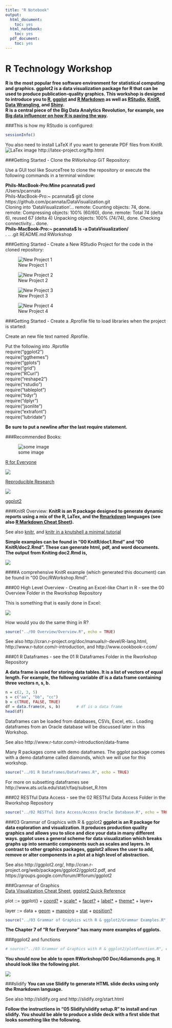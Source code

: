 ```yaml
---
title: "R Notebook"
output:
  html_document:
    toc: yes
  html_notebook:
    toc: yes
  pdf_document:
    toc: yes
---
```

R Technology Workshop
===
**R is the most popular free software environment for statistical computing and graphics. ggplot2 is a data visualization package for R that can be used to produce publication-quality graphics. This workshop is designed to introduce you to [R](https://www.rstudio.com/wp-content/uploads/2016/06/r-cheat-sheet.pdf), [ggplot](https://www.rstudio.com/wp-content/uploads/2015/12/ggplot2-cheatsheet-2.0.pdf) and [R Markdown](https://www.rstudio.com/wp-content/uploads/2016/03/rmarkdown-cheatsheet-2.0.pdf) as well as [RStudio](https://www.rstudio.com/wp-content/uploads/2016/01/rstudio-IDE-cheatsheet.pdf), [KnitR](http://yihui.name/knitr/), [Data Wrangling](https://www.rstudio.com/wp-content/uploads/2015/02/data-wrangling-cheatsheet.pdf), and [Shiny](https://www.rstudio.com/wp-content/uploads/2016/01/shiny-cheatsheet.pdf).  
R is a central piece of the Big Data Analytics Revolution, for example, see [Big data influencer on how R is paving the way](http://opensource.com/business/14/7/interview-david-smith-revolution-analytics).**

###This is how my RStudio is configured:
```r
sessionInfo()
```

You also need to install LaTeX if you want to generate PDF files from KnitR.
![LaTex image](./Images/LaTex.png) http://latex-project.org/ftp.html

###Getting Started - Clone the RWorkshop GiT Repository:

Use a GUI tool like SourceTree to clone the repository or execute the following commands in a terminal window:

**Phils-MacBook-Pro:Mine pcannata$ pwd**  
/Users/pcannata  
Phils-MacBook-Pro:~ pcannata$ git clone https://github.com/pcannata/DataVisualization.git  
Cloning into 'DataVisualization'...
remote: Counting objects: 74, done.
remote: Compressing objects: 100% (60/60), done.
remote: Total 74 (delta 6), reused 67 (delta 4)
Unpacking objects: 100% (74/74), done.
Checking connectivity... done.  
**Phils-MacBook-Pro:~ pcannata$ ls -a DataVisualization/**  
.  	..		.git		README.md	RWorkshop

###Getting Started - Create a New RStudio Project for the code in the cloned repository:

![New Project 1](./Images/NewProject.png)  

![New Project 2](./Images/NewProject2.png)  

![New Project 3](./Images/NewProject3.png)  

![New Project 4](./Images/NewProject4.png)    

###Getting Started - Create a .Rprofile file to load libraries when the project is started: 

Create an new file text named .Rprofile.

Put the following into .Rprofile  
require("ggplot2")  
require("ggthemes")  
require("gplots")  
require("grid")  
require("RCurl")  
require("reshape2")  
require("rstudio")  
require("tableplot")  
require("tidyr")  
require("dplyr")  
require("jsonlite")  
require("extrafont")  
require("lubridate")   

**Be sure to put a newline after the last require statement.** 

###Recommended Books:

<div style="width:200px; height=300px">
![some image](./Images/RforEveryone.jpeg) 
</div>
[R for Everyone](http://www.amazon.com/Everyone-Advanced-Analytics-Graphics-Addison-Wesley/dp/0321888030/ref=sr_1_1?ie=UTF8&qid=1404611818&sr=8-1&keywords=R+for+everyone)  

<div style="width:200px; height=300px">
![](./Images/RRR.png)
</div>
[Reproducible Research](https://www.amazon.com/Reproducible-Research-Studio-Second-Chapman/dp/1498715370/ref=sr_1_1?ie=UTF8&qid=1472867047&sr=8-1&keywords=reproducible+research)  

<div style="width:200px; height=300px">
![](./Images/ggplotBook.png) 
</div>
[ggplot2](https://www.amazon.com/dp/0387981403/ref=cm_sw_su_dp?tag=ggplot2-20)    

###KnitR Overview:
**KnitR is an R package designed to generate dynamic reports using a mix of the R, LaTex, and the [Rmarkdown](http://rmarkdown.rstudio.com/?version=0.98.945&mode=desktop) languages (see also [R Markdown Cheat Sheet](https://www.rstudio.com/wp-content/uploads/2016/03/rmarkdown-cheatsheet-2.0.pdf)).**  

See also [knitr](http://yihui.name/knitr/), and [knitr in a knutshell a minimal tutorial](http://kbroman.github.io/knitr_knutshell/)

**Simple examples can be found in "00 KnitR/doc1.Rmd" and "00 KnitR/doc2.Rmd". These can generate html, pdf, and word documents. The output from Kniting doc2.Rmd is,**  

![](./Images/KnitR.png) 

####A comprehensive KnitR example (which generated this document) can be found in "00 Doc/RWorkshop.Rmd".  

###00 High Level Overview - Creating an Excel-like Chart in R - see the 00 Overview Folder in the Rworkshop Repository  

This is something that is easily done in Excel: 

![](./Images/ExcelChart.png) 

How would you do the same thing in R? 

```r
source("../00 Overview/Overview.R", echo = TRUE)
```

See also http://cran.r-project.org/doc/manuals/r-devel/R-lang.html, http://www.r-tutor.com/r-introduction, and http://www.cookbook-r.com/

###01 R Dataframes - see the 01 R Dataframes Folder in the Rworkshop Repository  

**A data frame is used for storing data tables. It is a list of vectors of equal length. For example, the following variable df is a data frame containing three vectors n, s, b.**

```r
n = c(2, 3, 5) 
s = c("aa", "bb", "cc") 
b = c(TRUE, FALSE, TRUE) 
df = data.frame(n, s, b)       # df is a data frame
head(df)
``` 

Dataframes can be loaded from databases, CSVs, Excel, etc.. Loading dataframes from an Oracle database will be discussed later in this Workshop.

See also http://www.r-tutor.com/r-introduction/data-frame

Many R packages come with demo dataframes. The ggplot package comes with a demo dataframe called diamonds, which we will use for this workshop.

```r
source("../01 R Dataframes/Dataframes.R", echo = TRUE)
```
For more on subsetting dataframes see http://www.ats.ucla.edu/stat/r/faq/subset_R.htm

###02 RESTful Data Access - see the 02 RESTful Data Access Folder in the Rworkshop Repository  

```r
source("../02 RESTful Data Access/Access Oracle Database.R", echo = TRUE)
```

###03 Grammar of Graphics with R & ggplot2
**ggplot is an R package for data exploration and visualization. It produces production quality graphics and allows you to slice and dice your data in many different ways. ggplot uses a general scheme for data visualization which breaks graphs up into semantic components such as scales and layers. In contrast to other graphics packages, ggplot2 allows the user to add, remove or alter components in a plot at a high level of abstraction.**

See also http://ggplot2.org/, http://cran.r-project.org/web/packages/ggplot2/ggplot2.pdf, and https://groups.google.com/forum/#!forum/ggplot2 

###Grammar of Graphics  
[Data Visualization Cheat Sheet](https://www.rstudio.com/wp-content/uploads/2015/12/ggplot2-cheatsheet-2.0.pdf), 
[ggplot2 Quick Reference](http://sape.inf.usi.ch/quick-reference/ggplot2)  

plot ::=  ggplot() + [coord?](http://sape.inf.usi.ch/quick-reference/ggplot2/coord) + [scale*](http://sape.inf.usi.ch/quick-reference/ggplot2/scale) + [facet?](http://sape.inf.usi.ch/quick-reference/ggplot2/facet) + [label*](https://www.rstudio.com/wp-content/uploads/2015/08/ggplot2-cheatsheet.pdf) + [theme*](http://docs.ggplot2.org/current/theme.html) + layer+  

layer ::= data + [geom](http://sape.inf.usi.ch/quick-reference/ggplot2/geom) + [mapping](http://www.cs.utexas.edu/~cannata/dataVis/R%20Cheat%20Sheets/aes.txt)  + [stat](http://sape.inf.usi.ch/quick-reference/ggplot2/stat)  + [position?](http://sape.inf.usi.ch/quick-reference/ggplot2/position)  

```r
source("../03 Grammar of Graphics with R & ggplot2/Grammar Examples.R", echo = TRUE)
```

**The Chapter 7 of "R for Everyone" has many more examples of ggplots.**

###ggplot2 and functions

```r
# source("../03 Grammar of Graphics with R & ggplot2/plotFunction.R", echo = TRUE)
```

**You should now be able to open RWorkshop/00 Doc/4diamonds.png. It should look like the following plot.**

![](./4diamonds.png) 

###slidify
**You can use Slidify to generate HTML slide decks using only the Rmarkdown language.**  

See also http://slidify.org and http://slidify.org/start.html

**Follow the instructions in "05 Slidify/slidify setup.R" to install and run slidify. You should be able to produce a slide deck with a first slide that looks something like the following.** 
